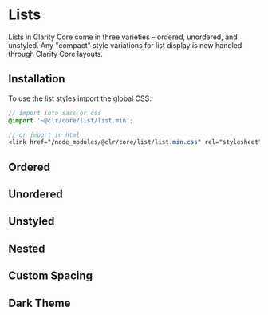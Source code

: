 
<Meta title="Components/List" />

# Lists

Lists in Clarity Core come in three varieties – ordered, unordered, and
unstyled. Any "compact" style variations for list display is now handled through
Clarity Core layouts.

## Installation

To use the list styles import the global CSS.

```scss
// import into sass or css
@import '~@clr/core/list/list.min';

// or import in html
<link href="/node_modules/@clr/core/list/list.min.css" rel="stylesheet">
```

## Ordered

<Preview>
  <Story id="stories-list--ordered-list" />
</Preview>

## Unordered

<Preview>
  <Story id="stories-list--unordered-list" />
</Preview>

## Unstyled

<Preview>
  <Story id="stories-list--unstyled-list" />
</Preview>

## Nested

<Preview>
  <Story id="stories-list--nested-list" />
</Preview>

## Custom Spacing

<Preview>
  <Story id="stories-list--custom-space-list" />
</Preview>

## Dark Theme

<Preview>
  <Story id="stories-list--dark-theme" />
</Preview>
